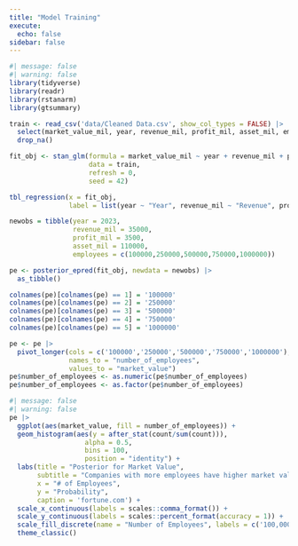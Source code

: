 ```yaml
---
title: "Model Training"
execute: 
  echo: false
sidebar: false
---
```


```r
#| message: false
#| warning: false
library(tidyverse)
library(readr)
library(rstanarm)
library(gtsummary)
```

```r
train <- read_csv('data/Cleaned Data.csv', show_col_types = FALSE) |>
  select(market_value_mil, year, revenue_mil, profit_mil, asset_mil, employees) |>
  drop_na()
```

```r
fit_obj <- stan_glm(formula = market_value_mil ~ year + revenue_mil + profit_mil + asset_mil + employees,
                    data = train,
                    refresh = 0,
                    seed = 42)
```

```r
tbl_regression(x = fit_obj,
               label = list(year ~ "Year", revenue_mil ~ "Revenue", profit_mil ~ 'Profit', asset_mil ~ 'Assets', employees ~ 'Employees'))
```

```r
newobs = tibble(year = 2023, 
                revenue_mil = 35000,
                profit_mil = 3500,
                asset_mil = 110000,
                employees = c(100000,250000,500000,750000,1000000))

pe <- posterior_epred(fit_obj, newdata = newobs) |> 
  as_tibble() 
```

```r
colnames(pe)[colnames(pe) == 1] = '100000'
colnames(pe)[colnames(pe) == 2] = '250000'
colnames(pe)[colnames(pe) == 3] = '500000'
colnames(pe)[colnames(pe) == 4] = '750000'
colnames(pe)[colnames(pe) == 5] = '1000000'
```

```r
pe <- pe |> 
  pivot_longer(cols = c('100000','250000','500000','750000','1000000'), 
               names_to = "number_of_employees",
               values_to = "market_value")
pe$number_of_employees <- as.numeric(pe$number_of_employees)
pe$number_of_employees <- as.factor(pe$number_of_employees)
```

```r
#| message: false
#| warning: false
pe |>
  ggplot(aes(market_value, fill = number_of_employees)) +
  geom_histogram(aes(y = after_stat(count/sum(count))),
                   alpha = 0.5, 
                   bins = 100, 
                   position = "identity") +
  labs(title = "Posterior for Market Value",
       subtitle = "Companies with more employees have higher market value.",
       x = "# of Employees",
       y = "Probability",
       caption = 'fortune.com') + 
  scale_x_continuous(labels = scales::comma_format()) +
  scale_y_continuous(labels = scales::percent_format(accuracy = 1)) +
  scale_fill_discrete(name = "Number of Employees", labels = c('100,000','250,000','500,000','750,000','1,000,000'))
  theme_classic()
```